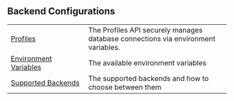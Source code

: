 ## Backend Configurations

|                                              |                                                                                   |
|----------------------------------------------|-----------------------------------------------------------------------------------|
| [Profiles](profiles_api.qmd)                 | The Profiles API securely manages database connections via environment variables. |
| [Environment Variables](env_variables.qmd)   | The available environment variables                                               |
| [Supported Backends](supported_backends.qmd) | The supported backends and how to choose between them                             |

